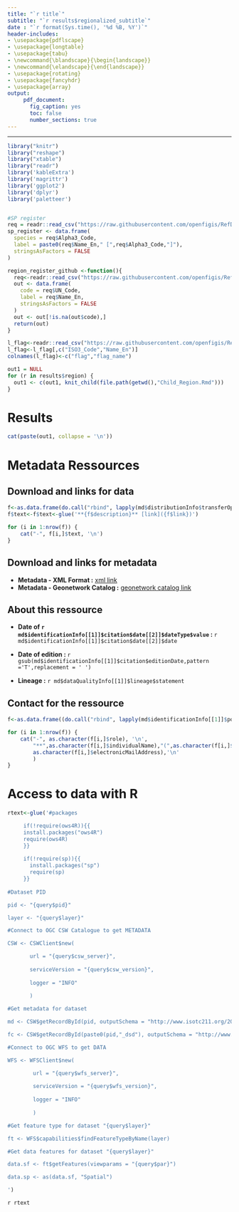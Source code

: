 ```yaml
---
title: "`r title`"
subtitle: "`r results$regionalized_subtitle`"
date : "`r format(Sys.time(), '%d %B, %Y')`"
header-includes:
- \usepackage{pdflscape}
- \usepackage{longtable}
- \usepackage{tabu}
- \newcommand{\blandscape}{\begin{landscape}}
- \newcommand{\elandscape}{\end{landscape}}
- \usepackage{rotating}
- \usepackage{fancyhdr}
- \usepackage{array}
output:
     pdf_document:
       fig_caption: yes
       toc: false
       number_sections: true
---
```

\addtolength{\headheight}{1cm} 
\pagestyle{fancyplain} 
\pagenumbering{gobble} 
\rhead{\includegraphics[height=1cm]{`r paste0(unlist(strsplit(getwd(),'FaoCaptureDashboard'))[1],'FaoCaptureDashboard/www/logo_BlueCloud.png')`}} 
\lhead{\includegraphics[height=1cm]{`r paste0(unlist(strsplit(getwd(),'FaoCaptureDashboard'))[1],'FaoCaptureDashboard/www/FAO-logo.png')`}}
\renewcommand{\headrulewidth}{0pt} 
\newpage
\renewcommand{\headheight}{0pt} 
\fancyhf{}

```{=latex}
\tableofcontents

```


---

```r
library("knitr")
library("reshape")
library("xtable")
library("readr")
library('kableExtra')
library('magrittr')
library('ggplot2')
library('dplyr')
library('paletteer')


#SP register
req = readr::read_csv("https://raw.githubusercontent.com/openfigis/RefData/gh-pages/species/CL_FI_SPECIES_ITEM.csv", col_names = T)
sp_register <- data.frame(
  species = req$Alpha3_Code,
  label = paste0(req$Name_En," [",req$Alpha3_Code,"]"),
  stringsAsFactors = FALSE
)

region_register_github <-function(){
  req<-readr::read_csv("https://raw.githubusercontent.com/openfigis/RefData/gh-pages/country/CL_FI_COUNTRY_GEOREGION.csv")  
  out <- data.frame(
    code = req$UN_Code,
    label = req$Name_En,
    stringsAsFactors = FALSE
  )
  out <- out[!is.na(out$code),]
  return(out)
}

l_flag<-readr::read_csv("https://raw.githubusercontent.com/openfigis/RefData/gh-pages/country/CL_FI_COUNTRY_ITEM.csv", guess_max = 0)
l_flag<-l_flag[,c("ISO3_Code","Name_En")]
colnames(l_flag)<-c("flag","flag_name")

out1 = NULL
for (r in results$region) {
  out1 <- c(out1, knit_child(file.path(getwd(),"Child_Region.Rmd")))
}
```

\newpage
# Results

```r
cat(paste(out1, collapse = '\n'))
```

\newpage

# Metadata Ressources
## Download and links for data
```r
f<-as.data.frame(do.call("rbind", lapply(md$distributionInfo$transferOptions[[1]]$onLine, function(x){data.frame(link = x$linkage$value, name = x$name, description = x$description)})))
f$text<-f$text<-glue('**{f$description}** [link]({f$link})')

for (i in 1:nrow(f)) {
    cat("-", f[i,]$text, '\n')
}
```

## Download and links for metadata
- **Metadata - XML Format :** [xml link](https://geonetwork-sdi-lab.d4science.org/geonetwork/srv/eng/xml.metadata.get?uuid=fao_capture_flag_dbquery_advanced_multiyear)
- **Metadata - Geonetwork Catalog :** [geonetwork catalog link](https://geonetwork-sdi-lab.d4science.org/geonetwork/srv/eng/catalog.search#/metadata/fao_capture_flag_dbquery_advanced_multiyear)

## About this ressource

- **Date of `r md$identificationInfo[[1]]$citation$date[[2]]$dateType$value` : ** `r md$identificationInfo[[1]]$citation$date[[2]]$date `

- **Date of edition : ** `r gsub(md$identificationInfo[[1]]$citation$editionDate,pattern ='T',replacement = ' ')`

- **Lineage :** `r md$dataQualityInfo[[1]]$lineage$statement`


## Contact for the ressource

```r
f<-as.data.frame((do.call("rbind", lapply(md$identificationInfo[[1]]$pointOfContact, function(x){data.frame(individualName = x$individualName, organisationName = x$organisationName, electronicMailAddress = x$contactInfo$address$electronicMailAddress,role = x$role$value)}))))

for (i in 1:nrow(f)) {
    cat("-", as.character(f[i,]$role), '\n',
        "**",as.character(f[i,]$individualName),"(",as.character(f[i,]$organisationName),")**",'\n',
        as.character(f[i,]$electronicMailAddress),'\n'
        )
}

```


\newpage

# Access to data with R

```r
rtext<-glue('#packages

     if(!require(ows4R)){{
     install.packages("ows4R")
     require(ows4R)
     }}
     
     if(!require(sp)){{
       install.packages("sp")
       require(sp)
     }}   
     
#Dataset PID

pid <- "{query$pid}"

layer <- "{query$layer}"

#Connect to OGC CSW Catalogue to get METADATA

CSW <- CSWClient$new(

       url = "{query$csw_server}",
       
       serviceVersion = "{query$csw_version}",
       
       logger = "INFO"
       
       )

#Get metadata for dataset

md <- CSW$getRecordById(pid, outputSchema = "http://www.isotc211.org/2005/gmd")

fc <- CSW$getRecordById(paste0(pid,"_dsd"), outputSchema = "http://www.isotc211.org/2005/gfc")

#Connect to OGC WFS to get DATA

WFS <- WFSClient$new(

        url = "{query$wfs_server}",
        
        serviceVersion = "{query$wfs_version}",
        
        logger = "INFO"
        
        )

#Get feature type for dataset "{query$layer}"

ft <- WFS$capabilities$findFeatureTypeByName(layer)

#Get data features for dataset "{query$layer}"

data.sf <- ft$getFeatures(viewparams = "{query$par}")

data.sp <- as(data.sf, "Spatial")

')
```
`r rtext`
